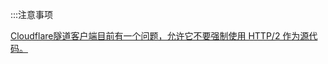 :::注意事项

[Cloudflare隧道客户端目前有一个问题，允许它不要强制使用 HTTP/2 作为源代码。](https://github.com/cloudflare/cloudflared/issues/682)